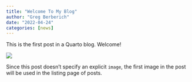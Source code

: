 ```yaml
---
title: "Welcome To My Blog"
author: "Greg Berberich"
date: "2022-04-24"
categories: [news]
---
```


This is the first post in a Quarto blog. Welcome!

![](thumbnail.jpg)

Since this post doesn't specify an explicit `image`, the first image in the post will be used in the listing page of posts.
